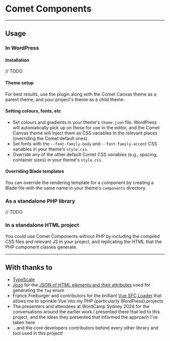 
<Meta title="Introduction"/>

# Comet Components


---

## Usage
### In WordPress

#### Installation
// TODO

#### Theme setup
For best results, use the plugin along with the Comet Canvas theme as a parent theme, and your project's theme as a child theme.

#### Setting colours, fonts, etc
- Set colours and gradients in your theme's `theme.json` file. WordPress will automatically pick up on these for use in the editor, and the Comet Canvas theme will inject them as CSS variables in the relevant places (overriding the Comet default ones).
- Set fonts with the `--font-family-body` and `--font-family-accent` CSS variables in your theme's `style.css`.
- Override any of the other default Comet CSS variables (e.g., spacing, container sizes) in your theme's `style.css`.

#### Overriding Blade templates
You can override the rendering template for a component by creating a Blade file with the same name in your theme's `components` directory.

### As a standalone PHP library
// TODO

### In a standalone HTML project
You could use Comet Components without PHP by including the compiled CSS files and relevant JS in your project, and replicating the HTML that the PHP component classes generate.

---

## With thanks to

- [TypeScale](https://type-scale.com)
- [Jozo](https://github.com/jozo) for the [JSON of HTML elements and their attributes](https://github.com/jozo/all-html-elements-and-attributes/blob/master/html-elements.json) used for generating the `Tag` enum
- Franck Freiburger and contributors for the brilliant [Vue SFC Loader](https://github.com/FranckFreiburger/vue3-sfc-loader) that allows me to sprinkle Vue into my PHP (particularly WordPress) projects
- The presenters and attendees at WordCamp Sydney 2024 for the conversations around the earlier work I presented there that led to this project, and the ideas they presented that informed the approach I've taken here
- ...and the core developers contributors behind every other library and tool used in this project!
